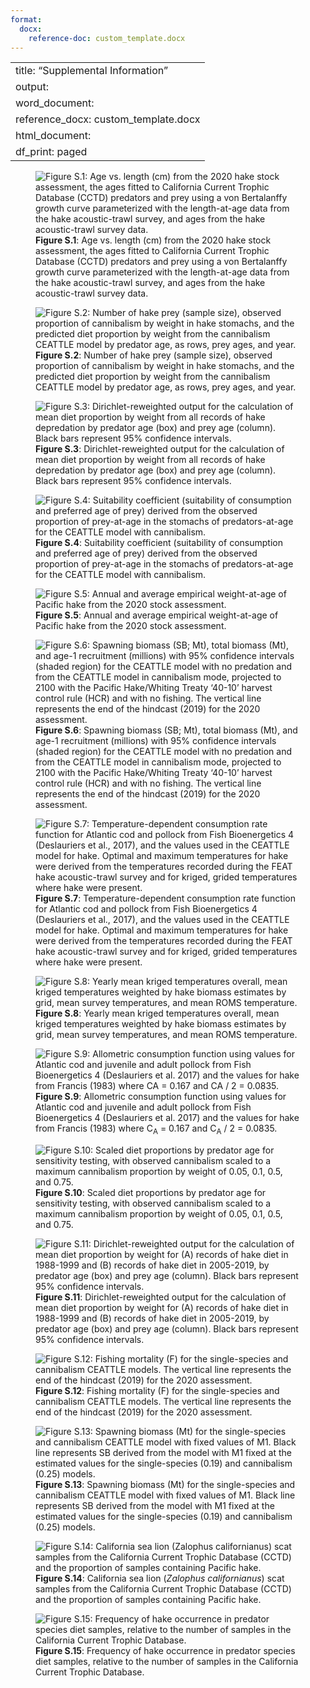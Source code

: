 ```yaml
---
format:
  docx:
    reference-doc: custom_template.docx
---
```

---
title: "Supplemental Information"
output:
  word_document:
    reference_docx: custom_template.docx
  html_document:
    df_print: paged
---

![**Figure S.1**: Age vs. length (cm) from the 2020 hake stock assessment, the ages fitted to California Current Trophic Database (CCTD) predators and prey using a von Bertalanffy growth curve parameterized with the length-at-age data from the hake acoustic-trawl survey, and ages from the hake acoustic-trawl survey data.](./plots/diet/growth_curve.png)

![**Figure S.2**: Number of hake prey (sample size), observed proportion of cannibalism by weight in hake stomachs, and the predicted diet proportion by weight from the cannibalism CEATTLE model by predator age, as rows, prey ages, and year.](./plots/CEATTLE/predicted_diet_comparison.png)

![**Figure S.3**: Dirichlet-reweighted output for the calculation of mean diet proportion by weight from all records of hake depredation by predator age (box) and prey age (column). Black bars represent 95% confidence intervals.](./plots/diet/Dirichlet/Dirichlet_all_years.png)

![**Figure S.4**: Suitability coefficient (suitability of consumption and preferred age of prey) derived from the observed proportion of prey-at-age in the stomachs of predators-at-age for the CEATTLE model with cannibalism.](./plots/CEATTLE/cannibalism/suitability.png)

![**Figure S.5**: Annual and average empirical weight-at-age of Pacific hake from the 2020 stock assessment.](./plots/weight-at-age.png)

![**Figure S.6**: Spawning biomass (SB; Mt), total biomass (Mt), and age-1 recruitment (millions) with 95% confidence intervals (shaded region) for the CEATTLE model with no predation and from the CEATTLE model in cannibalism mode, projected to 2100 with the Pacific Hake/Whiting Treaty ‘40-10’ harvest control rule (HCR) and with no fishing. The vertical line represents the end of the hindcast (2019) for the 2020 assessment.](./plots/CEATTLE/cannibalism/HCR_comparison.png)

![**Figure S.7**: Temperature-dependent consumption rate function for Atlantic cod and pollock from Fish Bioenergetics 4 (Deslauriers et al., 2017), and the values used in the CEATTLE model for hake. Optimal and maximum temperatures for hake were derived from the temperatures recorded during the FEAT hake acoustic-trawl survey and for kriged, grided temperatures where hake were present.](./plots/bioenergetics/temp_consumption.png)
 
![**Figure S.8**: Yearly mean kriged temperatures overall, mean kriged temperatures weighted by hake biomass estimates by grid, mean survey temperatures, and mean ROMS temperature.](./plots/temperature/mean_temp_compared.png)

![**Figure S.9**: Allometric consumption function using values for Atlantic cod and juvenile and adult pollock from Fish Bioenergetics 4 (Deslauriers et al. 2017) and the values for hake from Francis (1983) where C~A~ = 0.167 and C~A~ / 2 = 0.0835.](./plots/bioenergetics/allometric_mass.png)
 
![**Figure S.10**: Scaled diet proportions by predator age for sensitivity testing, with observed cannibalism scaled to a maximum cannibalism proportion by weight of 0.05, 0.1, 0.5, and 0.75.](./plots/CEATTLE/cannibalism/Testing/sensitivity_prop.png)
 
![**Figure S.11**: Dirichlet-reweighted output for the calculation of mean diet proportion by weight for (A) records of hake diet in 1988-1999 and (B) records of hake diet in 2005-2019, by predator age (box) and prey age (column). Black bars represent 95% confidence intervals.](./plots/diet/Dirichlet/Dirichlet_sens.png)

![**Figure S.12**: Fishing mortality (F) for the single-species and cannibalism CEATTLE models. The vertical line represents the end of the hindcast (2019) for the 2020 assessment.](./plots/CEATTLE/cannibalism/F.png)
 
![**Figure S.13**: Spawning biomass (Mt) for the single-species and cannibalism CEATTLE model with fixed values of M1. Black line represents SB derived from the model with M1 fixed at the estimated values for the single-species (0.19) and cannibalism (0.25) models.](./plots/CEATTLE/cannibalism/Testing/M1/M1_profile_SSB.png)

![**Figure S.14**: California sea lion (*Zalophus californianus*) scat samples from the California Current Trophic Database (CCTD) and the proportion of samples containing Pacific hake.](./plots/diet/Non-hake/CSL_hake_monthly.png)

![**Figure S.15**: Frequency of hake occurrence in predator species diet samples, relative to the number of samples in the California Current Trophic Database.](./plots/diet/hake_predators.png)
